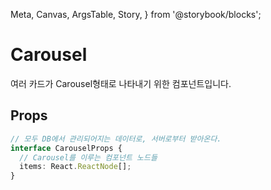   Meta,
  Canvas,
  ArgsTable,
  Story,
} from '@storybook/blocks';


<Meta title="templates/Carousel" component={Carousel} />

# Carousel

여러 카드가 Carousel형태로 나타내기 위한 컴포넌트입니다.

## Props

```ts
// 모두 DB에서 관리되어지는 데이터로, 서버로부터 받아온다.
interface CarouselProps {
  // Carousel를 이루는 컴포넌트 노드들
  items: React.ReactNode[];
}
```
